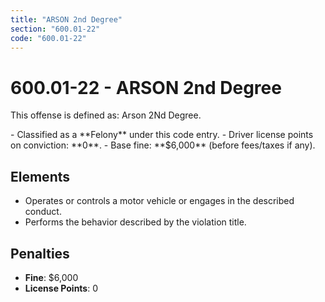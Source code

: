 ```yaml
---
title: "ARSON 2nd Degree"
section: "600.01-22"
code: "600.01-22"
---
```





# 600.01-22 - ARSON 2nd Degree

This offense is defined as: Arson 2Nd Degree.

<Aside type="danger" title="Charge Type: Felony">
- Classified as a **Felony** under this code entry.
- Driver license points on conviction: **0**.
- Base fine: **$6,000** (before fees/taxes if any).
</Aside>

## Elements
- Operates or controls a motor vehicle or engages in the described conduct.
- Performs the behavior described by the violation title.

## Penalties
- **Fine**: $6,000
- **License Points**: 0
